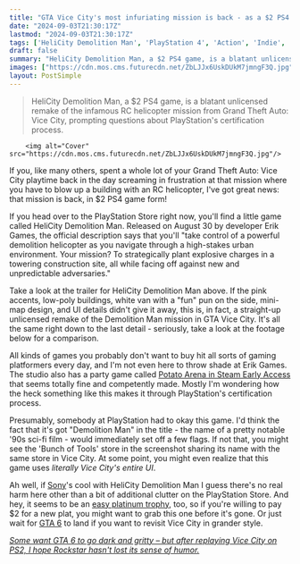 ```yaml
---
title: "GTA Vice City's most infuriating mission is back - as a $2 PS4 game I can't believe made it through PlayStation's certification process"
date: "2024-09-03T21:30:17Z"
lastmod: "2024-09-03T21:30:17Z"
tags: ['HeliCity Demolition Man', 'PlayStation 4', 'Action', 'Indie', 'Remake', 'Grand Theft Auto: Vice City']
draft: false
summary: "HeliCity Demolition Man, a $2 PS4 game, is a blatant unlicensed remake of the infamous RC helicopter mission from Grand Theft Auto: Vice City, prompting questions about PlayStation's certification process."
images: ["https://cdn.mos.cms.futurecdn.net/ZbLJJx6UskDUkM7jmngF3Q.jpg"]
layout: PostSimple
---
```

> HeliCity Demolition Man, a $2 PS4 game, is a blatant unlicensed remake of the infamous RC helicopter mission from Grand Theft Auto: Vice City, prompting questions about PlayStation's certification process.


        <img alt="Cover" src="https://cdn.mos.cms.futurecdn.net/ZbLJJx6UskDUkM7jmngF3Q.jpg"/>
        
If you, like many others, spent a whole lot of your Grand Theft Auto: Vice City playtime back in the day screaming in frustration at that mission where you have to blow up a building with an RC helicopter, I've got great news: that mission is back, in $2 PS4 game form!

If you head over to the PlayStation Store right now, you'll find a little game called HeliCity Demolition Man. Released on August 30 by developer Erik Games, the official description says that you'll "take control of a powerful demolition helicopter as you navigate through a high-stakes urban environment. Your mission? To strategically plant explosive charges in a towering construction site, all while facing off against new and unpredictable adversaries."

Take a look at the trailer for HeliCity Demolition Man above. If the pink accents, low-poly buildings, white van with a "fun" pun on the side, mini-map design, and UI details didn't give it away, this is, in fact, a straight-up unlicensed remake of the Demolition Man mission in GTA Vice City. It's all the same right down to the last detail - seriously, take a look at the footage below for a comparison. 

All kinds of games you probably don't want to buy hit all sorts of gaming platformers every day, and I'm not even here to throw shade at Erik Games. The studio also has a party game called [Potato Arena in Steam Early Access](https://store.steampowered.com/app/1937540/Potato_Arena/) that seems totally fine and competently made. Mostly I'm wondering how the heck something like this makes it through PlayStation's certification process.

Presumably, somebody at PlayStation had to okay this game. I'd think the fact that it's got "Demolition Man" in the title - the name of a pretty notable '90s sci-fi film - would immediately set off a few flags. If not that, you might see the 'Bunch of Tools' store in the screenshot sharing its name with the same store in Vice City. At some point, you might even realize that this game uses *literally Vice City's entire UI*.

Ah well, if [Sony](https://www.gamesradar.com/tag/sony/)'s cool with HeliCity Demolition Man I guess there's no real harm here other than a bit of additional clutter on the PlayStation Store. And hey, it seems to be an [easy platinum trophy](https://youtu.be/pVxJYGAZx-w?si=gGOf4Y36mYXX5GWO), too, so if you're willing to pay $2 for a new plat, you might want to grab this one before it's gone. Or just wait for [GTA 6](https://www.gamesradar.com/gta-6-guide/) to land if you want to revisit Vice City in grander style.

[<em>Some want GTA 6 to go dark and gritty – but after replaying Vice City on PS2, I hope Rockstar hasn't lost its sense of humor.</em>](https://www.gamesradar.com/some-want-gta-6-to-go-dark-and-gritty-but-after-replaying-vice-city-on-ps2-i-hope-rockstar-hasnt-lost-its-sense-of-humor/)
        